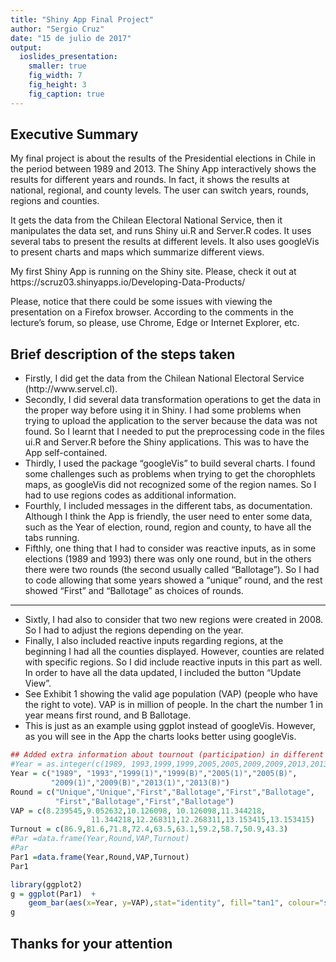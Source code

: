 ---
title: "Shiny App Final Project"
author: "Sergio Cruz"
date: "15 de julio de 2017"
output:
  ioslides_presentation:
    smaller: true
    fig_width: 7
    fig_height: 3
    fig_caption: true
---

## Executive Summary
My final project is about the results of the Presidential elections in Chile in the period between 1989 and 2013. The Shiny App interactively shows the results for different years and rounds. In fact, it shows the results at national, regional, and county levels. The user can switch years, rounds, regions and counties.

It gets the data from the Chilean Electoral National Service, then it manipulates the data set, and runs Shiny ui.R and Server.R codes. It uses several tabs to present the results at different levels. It also uses googleVis to present charts and maps which summarize different views. 

My first Shiny App is running on the Shiny site. Please, check it out at https://scruz03.shinyapps.io/Developing-Data-Products/

<div class="red2">
Please, notice that there could be some issues with viewing the presentation on a Firefox browser. According to the comments in the lecture's forum, so please, use Chrome, Edge or Internet Explorer, etc.
</div>


## Brief description of the steps taken

- Firstly, I did get the data from the Chilean National Electoral Service (http://www.servel.cl). 
- Secondly, I did several data transformation operations to get the data in the proper way before using it in Shiny. I had some problems when trying to upload the application to the server because the data was not found. So I learnt that I needed to put the preprocessing code in the files ui.R and Server.R before the Shiny applications. This was to have the App self-contained.
- Thirdly, I used the package "googleVis" to build several charts. I found some challenges such as problems when trying to get the chorophlets maps, as googleVis did not recognized some of the region names. So I had to use regions codes as additional information.
- Fourthly, I included messages in the different tabs, as documentation. Although I think the App is friendly, the user need to enter some data, such as the Year of election, round, region and county, to have all the tabs running.
- Fifthly, one thing that I had to consider was reactive inputs, as in some elections (1989 and 1993) there was only one round, but in the others there were two rounds (the second usually called "Ballotage"). So I had to code allowing that some years showed a "unique" round, and the rest showed "First" and "Ballotage" as choices of rounds.

---
- Sixtly, I had also to consider that two new regions were created in 2008. So I had to adjust the regions depending on the year.
- Finally, I also included reactive inputs regarding regions, at the beginning I had all the counties displayed. However, counties are related with specific regions. So I did include reactive inputs in this part as well. In order to have all the data updated, I included the button "Update View".
- See Exhibit 1 showing the valid age population (VAP) (people who have the right to vote). VAP is in million of people. In the chart the number 1 in year means first round, and B Ballotage.
-  This is just as an example using ggplot instead of googleVis. However, as you will see in the App the charts looks better using googleVis.

```{r, eval = TRUE, results='hide', message=FALSE,  echo=FALSE}
## Added extra information about tournout (participation) in different
#Year = as.integer(c(1989, 1993,1999,1999,2005,2005,2009,2009,2013,2013))
Year = c("1989", "1993","1999(1)","1999(B)","2005(1)","2005(B)",
         "2009(1)","2009(B)","2013(1)","2013(B)")
Round = c("Unique","Unique","First","Ballotage","First","Ballotage",
          "First","Ballotage","First","Ballotage")
VAP = c(8.239545,9.052632,10.126098, 10.126098,11.344218,
                  11.344218,12.268311,12.268311,13.153415,13.153415)
Turnout = c(86.9,81.6,71.8,72.4,63.5,63.1,59.2,58.7,50.9,43.3)
#Par =data.frame(Year,Round,VAP,Turnout)
#Par
Par1 =data.frame(Year,Round,VAP,Turnout)
Par1
```

```{r, eval = TRUE, echo=FALSE}
library(ggplot2)
g = ggplot(Par1)  + 
    geom_bar(aes(x=Year, y=VAP),stat="identity", fill="tan1", colour="sienna3")
g

```

<div class="centered">
## Thanks for your attention
</div>

